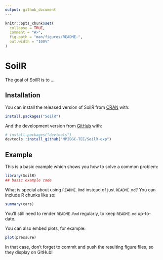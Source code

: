 ```yaml
---
output: github_document
---
```


<!-- README.md is generated from README.Rmd. Please edit that file -->

```r
knitr::opts_chunk$set(
  collapse = TRUE,
  comment = "#>",
  fig.path = "man/figures/README-",
  out.width = "100%"
)
```

# SoilR

<!-- badges: start -->
<!-- badges: end -->

The goal of SoilR is to ...

## Installation

You can install the released version of SoilR from [CRAN](https://CRAN.R-project.org) with:

``` r
install.packages("SoilR")
```

And the development version from [GitHub](https://github.com/) with:

``` r
# install.packages("devtools")
devtools::install_github("MPIBGC-TEE/SoilR-exp")
```
## Example

This is a basic example which shows you how to solve a common problem:

```r
library(SoilR)
## basic example code
```

What is special about using `README.Rmd` instead of just `README.md`? You can include R chunks like so:

```r
summary(cars)
```

You'll still need to render `README.Rmd` regularly, to keep `README.md` up-to-date.

You can also embed plots, for example:

```r
plot(pressure)
```

In that case, don't forget to commit and push the resulting figure files, so they display on GitHub!
